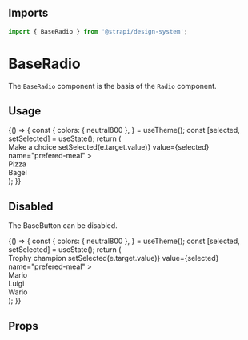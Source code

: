 <!--- Radio.stories.mdx --->


<Meta title="Design System/Technical Components/BaseRadio" component={BaseRadio} />

## Imports

```js
import { BaseRadio } from '@strapi/design-system';
```

# BaseRadio

The `BaseRadio` component is the basis of the `Radio` component.

## Usage

<Canvas>
  <Story name="base">
    {() => {
      const {
        colors: { neutral800 },
      } = useTheme();
      const [selected, setSelected] = useState();
      return (
        <div>
          <Typography variant="beta" textColor="neutral800" id="trophy-champions">
            Make a choice
          </Typography>
          <RadioGroup
            labelledBy="trophy-champions"
            onChange={(e) => setSelected(e.target.value)}
            value={selected}
            name="prefered-meal"
          >
            <div>
              <label style={{ color: neutral800 }} htmlFor="pizza">
                Pizza
              </label>
              <BaseRadio value="pizza" id="pizza" />
            </div>
            <div>
              <label style={{ color: neutral800 }} htmlFor="bagel">
                Bagel
              </label>
              <BaseRadio value="bagel" id="bagel" />
            </div>
          </RadioGroup>
        </div>
      );
    }}
  </Story>
</Canvas>

## Disabled

The BaseButton can be disabled.

<Canvas>
  <Story name="disabled">
    {() => {
      const {
        colors: { neutral800 },
      } = useTheme();
      const [selected, setSelected] = useState();
      return (
        <div>
          <Typography variant="beta" id="trophy-champions">
            Trophy champion
          </Typography>
          <RadioGroup
            labelledBy="trophy-champions"
            onChange={(e) => setSelected(e.target.value)}
            value={selected}
            name="prefered-meal"
          >
            <div>
              <label style={{ color: neutral800 }} htmlFor="first">
                Mario
              </label>
              <BaseRadio value="first" id="first" />
            </div>
            <div>
              <label style={{ color: neutral800 }} htmlFor="second">
                Luigi
              </label>
              <BaseRadio value="second" id="second" disabled />
            </div>
            <div>
              <label style={{ color: neutral800 }} htmlFor="third">
                Wario
              </label>
              <BaseRadio value="third" id="third" />
            </div>
          </RadioGroup>
        </div>
      );
    }}
  </Story>
</Canvas>

## Props

<ArgsTable of={BaseRadio} />
